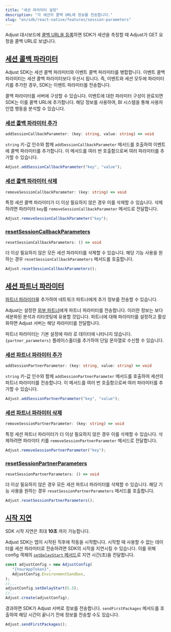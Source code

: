 ```yaml
---
title: "세션 파라미터 설정"
description: "각 세션의 콜백 URL에 정보를 전송합니다."
slug: "en/sdk/react-native/features/session-parameters"
---
```

Adjust 대시보드에 [콜백 URL을 등록](https://help.adjust.com/en/article/recommended-placeholders-callbacks)하면 SDK가 세션을 측정할 때 Adjust가 GET 요청을 콜백 URL로 보냅니다.

[세션 콜백 파라미터](session-callback-parameters)
-----------------------------------------

<callout type="note"> 

Adjust SDK는 세션 콜백 파라미터와 이벤트 콜백 파라미터를 병합합니다. 이벤트 콜백 파라미터는 세션 콜백 파라미터보다 우선시 됩니다.  즉, 이벤트와 세션 모두에 파라미터 키를 추가한 경우, SDK는 이벤트 파라미터를 전송합니다.
</Callout> 

콜백 파라미터를 서버에 구성할 수 있습니다. 이벤트에 대한 파라미터 구성이 완료되면 SDK는 이를 콜백 URL에 추가합니다. 해당 정보를 사용하여, BI 시스템을 통해 사용자 인앱 행동을 분석할 수 있습니다.

### [세션 콜백 파라미터 추가](add-session-callback-parameters)

```ts
addSessionCallbackParameter: (key: string, value: string) => void
```

`string` 키\-값 인수와 함께 `addSessionCallbackParameter` 메서드를 호출하여 이벤트에 콜백 파라미터를 추가합니다. 이 메서드를 여러 번 호출함으로써 여러 파라미터를 추가할 수 있습니다.

```jsx
Adjust.addSessionCallbackParameter("key", "value");
```

### [세션 콜백 파라미터 삭제](remove-session-callback-parameters)

```ts
removeSessionCallbackParameter: (key: string) => void
```

특정 세션 콜백 파라미터가 더 이상 필요하지 않은 경우 이를 삭제할 수 있습니다. 삭제하려면 파라미터 `key`를 `removeSessionCallbackParameter` 메서드로 전달합니다.

```jsx
Adjust.removeSessionCallbackParameter("key");
```

### [resetSessionCallbackParameters](reset-session-callback-parameters)

```ts
resetSessionCallbackParameters: () => void
```

더 이상 필요하지 않은 모든 세션 파라미터를 삭제할 수 있습니다. 해당 기능 사용을 원하는 경우 `resetSessionCallbackParameters` 메서드를 호출합니다.

```jsx
Adjust.resetSessionCallbackParameters();
```

[세션 파트너 파라미터](session-partner-parameters)
-----------------------------------------

[파트너 파라미터](https://help.adjust.com/en/article/data-sharing-ad-network#map-parameters)를 추가하여 네트워크 파트너에게 추가 정보를 전송할 수 있습니다.

Adjust는 설정한 [외부 파트너](https://help.adjust.com/en/article/integrated-partners)에게 파트너 파라미터를 전송합니다. 이러한 정보는 보다 세분화된 분석과 리타겟팅에 유용할 것입니다. 파트너에 대해 파라미터를 설정하고 활성화하면 Adjust 서버는 해당 파라미터를 전달합니다.
<callout type="note"> 

파트너 파라미터는 기본 설정에 따라 로 데이터에 나타나지 않습니다. `{partner_parameters}` 플레이스홀더를 추가하여 단일 문자열로 수신할 수 있습니다.
</Callout> 

### [세션 파트너 파라미터 추가](add-session-partner-parameters)

```ts
addSessionPartnerParameter: (key: string, value: string) => void
```

`string` 키\-값 인수와 함께 `addSessionPartnerParameter` 메서드를 호출하여 세션의 파트너 파라미터를 전송합니다. 이 메서드를 여러 번 호출함으로써 여러 파라미터를 추가할 수 있습니다.

```jsx
Adjust.addSessionPartnerParameter("key", "value");
```

### [세션 파트너 파라미터 삭제](remove-session-partner-parameters)

```ts
removeSessionPartnerParameter: (key: string) => void
```

특정 세션 파트너 파라미터가 더 이상 필요하지 않은 경우 이를 삭제할 수 있습니다. 삭제하려면 파라미터 키를 `removeSessionPartnerParameter` 메서드로 전달합니다.

```jsx
Adjust.removeSessionPartnerParameter("key");
```

### [resetSessionPartnerParameters](reset-session-partner-parameters)

```ts
resetSessionPartnerParameters: () => void
```

더 이상 필요하지 않은 경우 모든 세션 파트너 파라미터를 삭제할 수 있습니다. 해당 기능 사용을 원하는 경우 `resetSessionPartnerParameters` 메서드를 호출합니다.

```jsx
Adjust.resetSessionPartnerParameters();
```

[시작 지연](delay-start)
--------------------

<callout type="note"> 

SDK 시작 지연은 최대 **10초** 까지 가능합니다.
</Callout> 

Adjust SDK는 앱이 시작된 직후에 작동을 시작합니다. 시작할 때 사용할 수 없는 데이터를 세션 파라미터로 전송하려면 SDK의 시작을 지연시킬 수 있습니다. 이를 위해 config 객체의 [`setDelayStart` 메서드](/en/sdk/react-native/configuration#delay-the-start-of-the-sdk)로 지연 시간\(초\)을 전달합니다.

```jsx
const adjustConfig = new AdjustConfig(
   "{YourAppToken}",
   AdjustConfig.EnvironmentSandbox,
);
//...
adjustConfig.setDelayStart(5.5);
//...
Adjust.create(adjustConfig);
```

경과하면 SDK가 Adjust 서버로 정보를 전송합니다. `sendFirstPackages` 메서드를 호출하여 해당 시간이 끝나기 전에 정보를 전송할 수도 있습니다.

```jsx
Adjust.sendFirstPackages();
```

